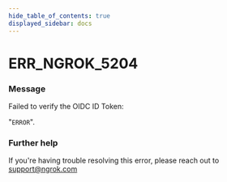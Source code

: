 ```yaml
---
hide_table_of_contents: true
displayed_sidebar: docs
---
```



# ERR_NGROK_5204

### Message

Failed to verify the OIDC ID Token:

"`ERROR`".

<ErrorDetails error="err_ngrok_5204" />

### Further help

If you're having trouble resolving this error, please reach out to [support@ngrok.com](mailto:support@ngrok.com?subject=Help%20with%20ERR_NGROK_5204)


